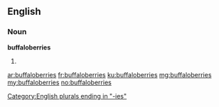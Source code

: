 ==English==

===Noun===
'''buffaloberries'''

# {{plural of|buffaloberry}}

[[Category:English plurals ending in "-ies"]]

[[ar:buffaloberries]]
[[fr:buffaloberries]]
[[ku:buffaloberries]]
[[mg:buffaloberries]]
[[my:buffaloberries]]
[[no:buffaloberries]]